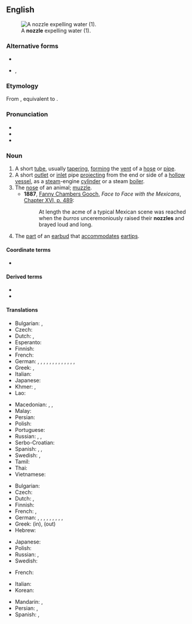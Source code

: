 ==English==
[[Image:Water nozzle.jpg|right|thumb|A '''nozzle''' expelling water (1).]]

===Alternative forms===
* {{l|en|nozle}}
* {{l|en|nosle}}, {{l|en|nosel}} {{qualifier|obsolete}}

===Etymology===
From {{inh|en|enm|noselle}}, equivalent to {{suf|en|nose|le|id2=diminutive noun|pos2=diminutive suffix}}.

===Pronunciation===
* {{IPA|en|/ˈnɒzəl/}}
* {{audio|en|LL-Q1860 (eng)-Vealhurl-nozzle.wav|Audio (RP)}}
* {{rhymes|en|ɒzəl|s=2}}

===Noun===
{{en-noun}}

# A short [[tube]], usually [[taper]]ing, [[form]]ing the [[vent]] of a [[hose]] or [[pipe]].
# A short [[outlet]] or [[inlet]] pipe [[project]]ing from the end or side of a [[hollow]] [[vessel]], as a [[steam]]-engine [[cylinder]] or a steam [[boiler]].
# The [[nose]] of an animal; [[muzzle]].
#* '''1887''', [[s:Author:Fanny Chambers Gooch Iglehart|Fanny Chambers Gooch]], ''Face to Face with the Mexicans'', [[s:Face to Face with the Mexicans/Chapter 16#489|Chapter XVI, p. 489]]:
#*: At length the acme of a typical Mexican scene was reached when the ''burros'' unceremoniously raised their '''nozzles''' and brayed loud and long.
# The [[part]] of an [[earbud]] that [[accommodate]]s [[eartip]]s.
#: {{ux|en|The shape of the '''nozzle''' prevents the use of [[aftermarket]] [[eartip]]s.}}

====Coordinate terms====
* {{sense|short tube}} {{l|en|spout}}

====Derived terms====
* {{l|en|monitor nozzle}}
* {{l|en|snozzle}}

====Translations====
{{trans-top|short tube}}
* Bulgarian: {{t+|bg|дюза|f}}, {{t+|bg|струйник|m}}
* Czech: {{t+|cs|trubka}}
* Dutch: {{t+|nl|buis|f}}, {{t+|nl|pijp|f}}
* Esperanto: {{t+|eo|ajuto}}
* Finnish: {{t|fi|suulake}}
* French: {{t+|fr|ajutage|m}}
* German: {{t+|de|Düse|f}}, {{t+|de|Stutzen|m}}, {{t+|de|Tülle|f}}, {{t+|de|Öffnung|f}}, {{t+|de|Schnauze|f}}, {{t|de|Ausgießer|m}}, {{t+|de|Zotte|f}}, {{t|de|Zeute|f}}, {{t|de|Schneppe|f}}, {{t|de|Zerstäuberdüse|f}}, {{t+|de|Auslauf|m}}, {{t+|de|Ausguss|m}}, {{t|de|Austrittsdüse|f}}, {{t|de|Gasdüse|f}}
* Greek: {{t+|el|στόμιο|n}}, {{t+|el|μπεκ|n}}
* Italian: {{t+|it|ugello}}
* Japanese: {{t|ja|ノズル|tr=nozuru}}
* Khmer: {{t+|km|ចំពួយ|tr=cɑmpuəy|sc=Khmr}}, {{t+|km|ក្បាល|tr=kbaal|sc=Khmr}}
* Lao: {{t-needed|lo}}
{{trans-mid}}
* Macedonian: {{t|mk|шопур|m}}, {{t|mk|шопурка|f}}, {{t|mk|млазница|f}}
* Malay: {{t|ms|muncung}}
* Persian: {{t+|fa|نازل|tr=nâzel|sc=fa-Arab}}
* Polish: {{t+|pl|dysza|f}}
* Portuguese: {{t+|pt|bocal|m}}
* Russian: {{t+|ru|наса́дка|f}}, {{t+|ru|наконе́чник|m}}, {{t+|ru|па́трубок|m}}
* Serbo-Croatian: {{t+|sh|díza}}
* Spanish: {{t+|es|boquilla|f}}, {{t+|es|tobera|f}}, {{t|es|inyector|m}}
* Swedish: {{t+|sv|munstycke}}, {{t+|sv|pip|c}}
* Tamil: {{t+|ta|முனை|sc=Taml}}
* Thai: {{t|th|หัวฉีด|tr=hŭa chèet}}
* Vietnamese: {{t|vi|vòi phun}}
{{trans-bottom}}

{{trans-top|inlet or outlet pipe}}
* Bulgarian: {{t+|bg|щуцер|m}}
* Czech: {{t+|cs|tryska|f}}
* Dutch: {{t|nl|overloopventiel|n}}, {{t+|nl|pijp|f}}
* Finnish: {{t|fi|suulake}}
* French: {{t+|fr|jet|m}}, {{t+|fr|tuyère|f}}
* German: {{t|de|Rohrstutzen|m}}, {{t|de|Ablaufstutzen|m}}, {{t|de|Gewindestutzen|m}}, {{t|de|Anzapfstutzen|m}}, {{t|de|Abdampfstutzen|m}}, {{t|de|Füllstutzen|m}}, {{t|de|Abfüllstutzen|m}}, {{t+|de|Stutzen|m}}, {{t|de|Spülstutzen|m}}, {{t+|de|Tülle|f}}
* Greek: {{t+|el|στόμιο|n}} (in), {{t+|el|σιφόνι|n}} (out)
* Hebrew: {{t+|he|מַזְנֵק|m|tr=maznek}}
{{trans-mid}}
* Japanese: {{t|ja|ノズル|tr=nozuru}}
* Polish: {{t|pl|króciec|m}}
* Russian: {{t+|ru|сопло́|n}}, {{t+|ru|форсу́нка|f}}
* Swedish: {{t+|sv|pip}}
{{trans-bottom}}
{{trans-top|nose of an animal}}
* French: {{t+|fr|museau|m}}
{{trans-mid}}
{{trans-bottom}}
{{checktrans-top}}
* Italian: {{t+check|it|ugello|m}}
* Korean: {{t-check|ko|분사구}}
{{trans-mid}}
* Mandarin: {{t+check|cmn|噴管}}, {{t+check|cmn|喷管}}
* Persian: {{t+check|fa|نوک|tr=nok}}, {{t+check|fa|شیپوره}}
* Spanish: {{qualifier|2}} {{t+check|es|boquilla}}, {{t-check|es|inyector|m}}
{{trans-bottom}}